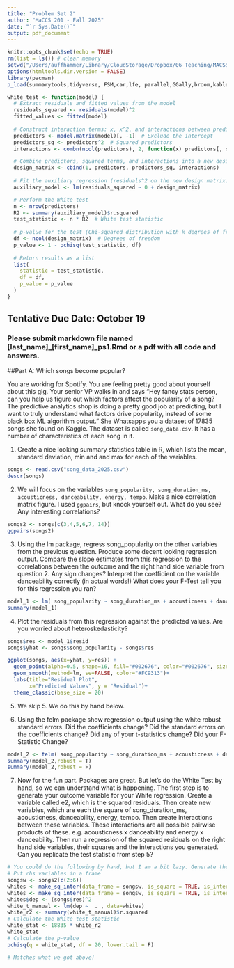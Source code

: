 ```yaml
---
title: "Problem Set 2"
author: "MaCCS 201 - Fall 2025"
date: "`r Sys.Date()`"
output: pdf_document
---
```


```r
knitr::opts_chunk$set(echo = TRUE)
rm(list = ls()) # clear memory
setwd("/Users/auffhammer/Library/CloudStorage/Dropbox/06_Teaching/MACSS/2025/COMPSS_201_2025/problem_set_2")
options(htmltools.dir.version = FALSE)
library(pacman)
p_load(summarytools,tidyverse, FSM,car,lfe, parallel,GGally,broom,kableExtra, estimatr,plm,leaflet, gganimate, ggplot2, ggthemes, viridis, dplyr, magrittr, knitr,pagedown,tibble,latex2exp,MASS,stargazer)

white_test <- function(model) {
  # Extract residuals and fitted values from the model
  residuals_squared <- residuals(model)^2
  fitted_values <- fitted(model)
  
  # Construct interaction terms: x, x^2, and interactions between predictors
  predictors <- model.matrix(model)[, -1]  # Exclude the intercept
  predictors_sq <- predictors^2  # Squared predictors
  interactions <- combn(ncol(predictors), 2, function(x) predictors[, x[1]] * predictors[, x[2]])

  # Combine predictors, squared terms, and interactions into a new design matrix
  design_matrix <- cbind(1, predictors, predictors_sq, interactions)
  
  # Fit the auxiliary regression (residuals^2 on the new design matrix)
  auxiliary_model <- lm(residuals_squared ~ 0 + design_matrix)

  # Perform the White test
  n <- nrow(predictors)
  R2 <- summary(auxiliary_model)$r.squared
  test_statistic <- n * R2  # White test statistic
  
  # p-value for the test (Chi-squared distribution with k degrees of freedom)
  df <- ncol(design_matrix)  # Degrees of freedom
  p_value <- 1 - pchisq(test_statistic, df)
  
  # Return results as a list
  list(
    statistic = test_statistic,
    df = df,
    p_value = p_value
  )
}

```
## Tentative Due Date: October 19
### Please submit markdown file named [last_name]_[first_name]_ps1.Rmd or a pdf with all code and answers. 

##Part A: Which songs become popular? 

You are working for Spotify. You are feeling pretty good about yourself about this gig. Your senior VP walks in and says "Hey fancy stats person, can you help us figure out which factors affect the popularity of a song? The predictive analytics shop is doing a pretty good job at predicting, but I want to truly understand what factors drive popularity, instead of some black box ML algorithm output." She Whatsapps you a dataset of 17835 songs she found on Kaggle. The dataset is called `song_data.csv`. It has a number of characteristics of each song in it. 

1. Create a nice looking summary statistics table in R, which lists the mean, standard deviation, min and and max for each of the variables. 
```r
songs <- read.csv("song_data_2025.csv")
descr(songs)
```
2. We will focus on the variables `song_popularity, song_duration_ms, acousticness, danceability, energy, tempo`. Make a nice correlation matrix figure. I used `ggpairs`, but knock yourself out. What do you see? Any interesting correlations?

```r
songs2 <- songs[c(3,4,5,6,7, 14)]
ggpairs(songs2)
```

3. Using the lm package, regress song_popularity on the other variables from the previous question. Produce some decent looking regression output. Compare the slope estimates from this regression to the correlations between the outcome and the right hand side variable from question 2. Any sign changes? Interpret the coefficient on the variable danceability correctly (in actual words!) What does your F-Test tell you for this regression you ran?
```r
model_1 <- lm( song_popularity ~ song_duration_ms + acousticness + danceability + energy + tempo, data=songs)
summary(model_1)

```

4. Plot the residuals from this regression against the predicted values. Are you worried about heteroskedasticity?
```r
songs$res <- model_1$resid
songs$yhat <- songs$song_popularity - songs$res

ggplot(songs, aes(x=yhat, y=res)) +
  geom_point(alpha=0.5, shape=16, fill="#002676", color="#002676", size=2)+
  geom_smooth(method=lm, se=FALSE, color="#FC9313")+
  labs(title="Residual Plot",
       x="Predicted Values", y = "Residual")+
  theme_classic(base_size = 20) 
```

5. We skip 5. We do this by hand below. 

6. Using the felm package show regression output using the white robust standard errors. Did the coefficients change? Did the standard errors on the coefficients change?  Did any of your t-statistics change? Did your F-Statistic Change?

```r
model_2 <- felm( song_popularity ~ song_duration_ms + acousticness + danceability + energy + tempo, data=songs)
summary(model_2,robust = T)
summary(model_2,robust = F)
```

7. Now for the fun part. Packages are great. But let's do the White Test by hand, so we can understand what is happening. The first step is to generate your outcome variable for your White regression. Create a variable called e2, which is the squared residuals. Then create new variables, which are each the square of song_duration_ms, acousticness, danceability, energy, tempo. Then create interactions between these variables. These interactions are all possible pairwise products of these. e.g. acousticness x danceability and energy x danceability. Then run a regression of the squared residuals on the right hand side variables, their squares and the interactions you generated. Can you replicate the test statistic from step 5?

```r
# You could do the following by hand, but I am a bit lazy. Generate the squares and interactions. 
# Put rhs variables in a frame
songsw <- songs2[c(2:6)]
whites <- make_sq_inter(data_frame = songsw, is_square = TRUE, is_inter = TRUE, keep_marginal = FALSE)
whites <- make_sq_inter(data_frame = songsw, is_square = TRUE, is_inter = TRUE, keep_marginal = TRUE)
whites$dep <- (songs$res)^2
white_t_manual <- lm(dep ~  . , data=whites)
white_r2 <- summary(white_t_manual)$r.squared
# Calculate the White test statistic
white_stat <- 18835 * white_r2
white_stat
# Calculate the p-value
pchisq(q = white_stat, df = 20, lower.tail = F)

# Matches what we got above!
```

 


